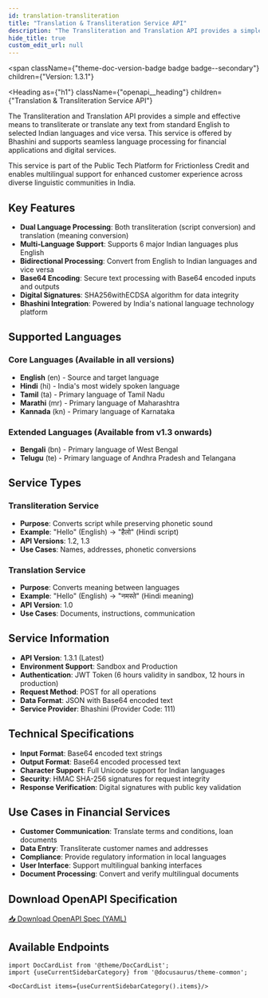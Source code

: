 ```yaml
---
id: translation-transliteration
title: "Translation & Transliteration Service API"
description: "The Transliteration and Translation API provides a simple and effective means to transliterate or translate any text from standard English to selected Indian languages and vice versa."
hide_title: true
custom_edit_url: null
---
```



<span
  className={"theme-doc-version-badge badge badge--secondary"}
  children={"Version: 1.3.1"}
>
</span>

<Heading
  as={"h1"}
  className={"openapi__heading"}
  children={"Translation & Transliteration Service API"}
>
</Heading>

The Transliteration and Translation API provides a simple and effective means to transliterate or translate any text from standard English to selected Indian languages and vice versa. This service is offered by Bhashini and supports seamless language processing for financial applications and digital services.

This service is part of the Public Tech Platform for Frictionless Credit and enables multilingual support for enhanced customer experience across diverse linguistic communities in India.

## Key Features

- **Dual Language Processing**: Both transliteration (script conversion) and translation (meaning conversion)
- **Multi-Language Support**: Supports 6 major Indian languages plus English
- **Bidirectional Processing**: Convert from English to Indian languages and vice versa
- **Base64 Encoding**: Secure text processing with Base64 encoded inputs and outputs
- **Digital Signatures**: SHA256withECDSA algorithm for data integrity
- **Bhashini Integration**: Powered by India's national language technology platform

## Supported Languages

### Core Languages (Available in all versions)
- **English** (en) - Source and target language
- **Hindi** (hi) - India's most widely spoken language
- **Tamil** (ta) - Primary language of Tamil Nadu
- **Marathi** (mr) - Primary language of Maharashtra
- **Kannada** (kn) - Primary language of Karnataka

### Extended Languages (Available from v1.3 onwards)
- **Bengali** (bn) - Primary language of West Bengal
- **Telugu** (te) - Primary language of Andhra Pradesh and Telangana

## Service Types

### Transliteration Service
- **Purpose**: Converts script while preserving phonetic sound
- **Example**: "Hello" (English) → "हैलो" (Hindi script)
- **API Versions**: 1.2, 1.3
- **Use Cases**: Names, addresses, phonetic conversions

### Translation Service  
- **Purpose**: Converts meaning between languages
- **Example**: "Hello" (English) → "नमस्ते" (Hindi meaning)
- **API Version**: 1.0
- **Use Cases**: Documents, instructions, communication

## Service Information

- **API Version**: 1.3.1 (Latest)
- **Environment Support**: Sandbox and Production
- **Authentication**: JWT Token (6 hours validity in sandbox, 12 hours in production)
- **Request Method**: POST for all operations
- **Data Format**: JSON with Base64 encoded text
- **Service Provider**: Bhashini (Provider Code: 111)

## Technical Specifications

- **Input Format**: Base64 encoded text strings
- **Output Format**: Base64 encoded processed text
- **Character Support**: Full Unicode support for Indian languages
- **Security**: HMAC SHA-256 signatures for request integrity
- **Response Verification**: Digital signatures with public key validation

## Use Cases in Financial Services

- **Customer Communication**: Translate terms and conditions, loan documents
- **Data Entry**: Transliterate customer names and addresses
- **Compliance**: Provide regulatory information in local languages
- **User Interface**: Support multilingual banking interfaces
- **Document Processing**: Convert and verify multilingual documents



## Download OpenAPI Specification

<a href="/specs/translation-transliteration-v1.3.yaml" download className="button button--primary button--lg">
  📥 Download OpenAPI Spec (YAML)
</a>

## Available Endpoints

```mdx-code-block
import DocCardList from '@theme/DocCardList';
import {useCurrentSidebarCategory} from '@docusaurus/theme-common';

<DocCardList items={useCurrentSidebarCategory().items}/>
```
      